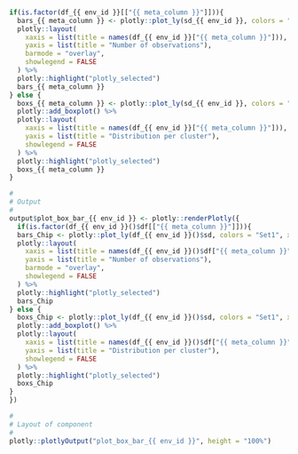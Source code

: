 
###

<!-- Component created on {{ date }} -->

```r
if(is.factor(df_{{ env_id }}[["{{ meta_column }}"]])){
  bars_{{ meta_column }} <- plotly::plot_ly(sd_{{ env_id }}, colors = "Set1", x = df_{{ env_id }}[["{{ meta_column }}"]], color = df_{{ env_id }}[["{{ meta_column }}"]]) %>%
  plotly::layout(
    xaxis = list(title = names(df_{{ env_id }}["{{ meta_column }}"])),
    yaxis = list(title = "Number of observations"),
    barmode = "overlay",
    showlegend = FALSE
  ) %>%
  plotly::highlight("plotly_selected")
  bars_{{ meta_column }}
} else {
  boxs_{{ meta_column }} <- plotly::plot_ly(sd_{{ env_id }}, colors = "Set1", x = df_{{ env_id }}[[grouping]], y = df_{{ env_id }}[["{{ meta_column }}"]], color = df_{{ env_id }}[[grouping]]) %>%
  plotly::add_boxplot() %>%
  plotly::layout(
    xaxis = list(title = names(df_{{ env_id }}["{{ meta_column }}"])),
    yaxis = list(title = "Distribution per cluster"),
    showlegend = FALSE
  ) %>%
  plotly::highlight("plotly_selected")
  boxs_{{ meta_column }}
}
```

```r
#
# Output
#
output$plot_box_bar_{{ env_id }} <- plotly::renderPlotly({
  if(is.factor(df_{{ env_id }}()$df[["{{ meta_column }}"]])){
  bars_Chip <- plotly::plot_ly(df_{{ env_id }}()$sd, colors = "Set1", x = df_{{ env_id }}()$df[["{{ meta_column }}"]], color = df_{{ env_id }}()$df[["{{ meta_column }}"]]) %>%
  plotly::layout(
    xaxis = list(title = names(df_{{ env_id }}()$df["{{ meta_column }}"])),
    yaxis = list(title = "Number of observations"),
    barmode = "overlay",
    showlegend = FALSE
  ) %>%
  plotly::highlight("plotly_selected")
  bars_Chip
} else {
  boxs_Chip <- plotly::plot_ly(df_{{ env_id }}()$sd, colors = "Set1", x = df_{{ env_id }}()$df[[df_{{ env_id }}()$grouping]], y = df_{{ env_id }}()$df[["{{ meta_column }}"]], color = df_{{ env_id }}()$df[[df_{{ env_id }}()$grouping]]) %>%
  plotly::add_boxplot() %>%
  plotly::layout(
    xaxis = list(title = names(df_{{ env_id }}()$df["{{ meta_column }}"])),
    yaxis = list(title = "Distribution per cluster"),
    showlegend = FALSE
  ) %>%
  plotly::highlight("plotly_selected")
  boxs_Chip
}
})

#
# Layout of component
#
plotly::plotlyOutput("plot_box_bar_{{ env_id }}", height = "100%")
```

